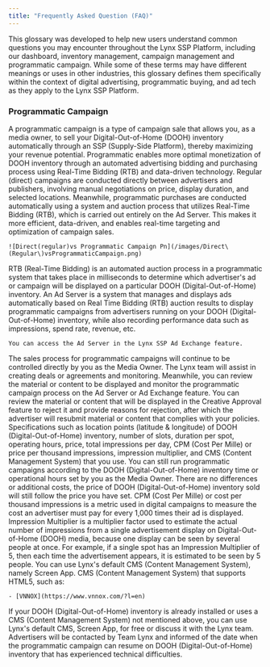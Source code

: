 ```yaml
---
title: "Frequently Asked Question (FAQ)"
---
```

  <div class="text-md text-justify">This glossary was developed to help new users understand common questions you may encounter throughout the Lynx SSP Platform, including our dashboard, inventory management, campaign management and programmatic campaign. While some of these terms may have different meanings or uses in other industries, this glossary defines them specifically within the context of digital advertising, programmatic buying, and ad tech as they apply to the Lynx SSP Platform. </div>

### Programmatic Campaign
<AccordionGroup>
  <Accordion title="What is a Programmatic Campaign?">
    A programmatic campaign is a type of campaign sale that allows you, as a media owner, to sell your Digital-Out-of-Home (DOOH) inventory automatically through an SSP (Supply-Side Platform), thereby maximizing your revenue potential.
  </Accordion>
  <Accordion title="What are the advantages or benefits of programmatic advertising for publishers or media owners?">
    Programmatic enables more optimal monetization of DOOH inventory through an automated advertising bidding and purchasing process using Real-Time Bidding (RTB) and data-driven technology.
  </Accordion>
  <Accordion title="What is different between regular (direct) campaigns with programmatic?">
    Regular (direct) campaigns are conducted directly between advertisers and publishers, involving manual negotiations on price, display duration, and selected locations. Meanwhile, programmatic purchases are conducted automatically using a system and auction process that utilizes Real-Time Bidding (RTB), which is carried out entirely on the Ad Server. This makes it more efficient, data-driven, and enables real-time targeting and optimization of campaign sales.

    ![Direct(regular)vs Programmatic Campaign Pn](/images/Direct\(Regular\)vsProgrammaticCampaign.png)
  </Accordion>
  <Accordion title="What is Real-Time Bidding (RTB)?">
    RTB (Real-Time Bidding) is an automated auction process in a programmatic system that takes place in milliseconds to determine which advertiser's ad or campaign will be displayed on a particular DOOH (Digital-Out-of-Home) inventory.
  </Accordion>
  <Accordion title="What is an Ad Server?">
    An Ad Server is a system that manages and displays ads automatically based on Real Time Bidding (RTB) auction results to display programmatic campaigns from advertisers running on your DOOH (Digital-Out-of-Home) inventory, while also recording performance data such as impressions, spend rate, revenue, etc.

    You can access the Ad Server in the Lynx SSP Ad Exchange feature.
  </Accordion>
  <Accordion title="Is the sales process for programmatic campaigns fully controlled by Team Lynx, or do media owners can control?">
    The sales process for programmatic campaigns will continue to be controlled directly by you as the Media Owner. The Lynx team will assist in creating deals or agreements and monitoring. Meanwhile, you can review the material or content to be displayed and monitor the programmatic campaign process on the Ad Server or Ad Exchange feature.
  </Accordion>
  <Accordion title="What if the material or creative content of a programmatic campaign does not comply with regulations or policies?">
    You can review the material or content that will be displayed in the Creative Approval feature to reject it and provide reasons for rejection, after which the advertiser will resubmit material or content that complies with your policies.
  </Accordion>
  <Accordion title="What information or data is required for DOOH (Digital-Out-of-Home) inventory in running programmatic campaigns on Lynx?">
    Specifications such as location points (latitude & longitude) of DOOH (Digital-Out-of-Home) inventory, number of slots, duration per spot, operating hours, price, total impressions per day, CPM (Cost Per Mille) or price per thousand impressions, impression multiplier, and CMS (Content Management System) that you use.
  </Accordion>
  <Accordion title="Is it possible to continue running programmatic campaigns for DOOH (Digital-Out-of-Home) inventory that only serves sales at certain times?">
    You can still run programmatic campaigns according to the DOOH (Digital-Out-of-Home) inventory time or operational hours set by you as the Media Owner.
  </Accordion>
  <Accordion title="Are there any price differences or additional costs for DOOH (Digital-Out-of-Home) inventory between regular (direct) and programmatic campaign purchases from the Lynx Team?">
    There are no differences or additional costs, the price of DOOH (Digital-Out-of-Home) inventory sold will still follow the price you have set.
  </Accordion>
  <Accordion title="What is CPM (Cost Per Mille)?">
    CPM (Cost Per Mille) or cost per thousand impressions is a metric used in digital campaigns to measure the cost an advertiser must pay for every 1,000 times their ad is displayed.
  </Accordion>
  <Accordion title="Apa itu Impression Multiplier?">
    Impression Multiplier is a multiplier factor used to estimate the actual number of impressions from a single advertisement display on Digital-Out-of-Home (DOOH) media, because one display can be seen by several people at once. For example, if a single spot has an Impression Multiplier of 5, then each time the advertisement appears, it is estimated to be seen by 5 people.
  </Accordion>
  <Accordion title="What CMS (Content Management System) can be used to run programmatic campaigns on Lynx?">
    You can use Lynx's default CMS (Content Management System), namely Screen App. CMS (Content Management System) that supports HTML5, such as:

    - [VNNOX](https://www.vnnox.com/?l=en)
  </Accordion>
  <Accordion title="What if the DOOH (Digital-Out-of-Home) inventory is already installed or uses another CMS (Content Management System) not mentioned above?">
    If your DOOH (Digital-Out-of-Home) inventory is already installed or uses a CMS (Content Management System) not mentioned above, you can use Lynx's default CMS, Screen App, for free or discuss it with the Lynx team.
  </Accordion>
  <Accordion title="What if there is a technical disruption when my programmatic campaign is running on DOOH (Digital-Out-of-Home) inventory?">
    Advertisers will be contacted by Team Lynx and informed of the date when the programmatic campaign can resume on DOOH (Digital-Out-of-Home) inventory that has experienced technical difficulties.
  </Accordion>
</AccordionGroup>
